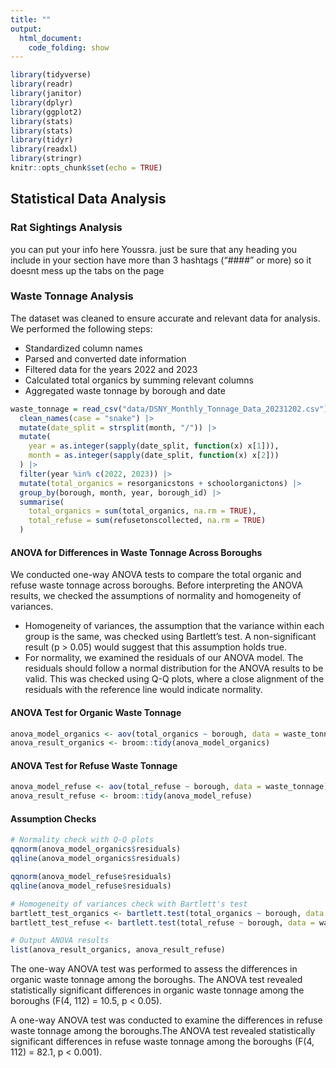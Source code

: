 ```yaml
---
title: ""
output: 
  html_document:
    code_folding: show
---
```


```r
library(tidyverse)
library(readr)
library(janitor)
library(dplyr)
library(ggplot2)
library(stats)
library(stats)
library(tidyr)
library(readxl)
library(stringr)
knitr::opts_chunk$set(echo = TRUE)
```

## Statistical Data Analysis {.tabset}

### Rat Sightings Analysis

you can put your info here Youssra. just be sure that any heading you include in your section have more than 3 hashtags ("####" or more) so it doesnt mess up the tabs on the page









### Waste Tonnage Analysis

The dataset was cleaned to ensure accurate and relevant data for analysis. We performed the following steps:

* Standardized column names
* Parsed and converted date information
* Filtered data for the years 2022 and 2023
* Calculated total organics by summing relevant columns
* Aggregated waste tonnage by borough and date

```r
waste_tonnage = read_csv("data/DSNY_Monthly_Tonnage_Data_20231202.csv") |>
  clean_names(case = "snake") |>
  mutate(date_split = strsplit(month, "/")) |>
  mutate(
    year = as.integer(sapply(date_split, function(x) x[1])),
    month = as.integer(sapply(date_split, function(x) x[2]))
  ) |>
  filter(year %in% c(2022, 2023)) |>
  mutate(total_organics = resorganicstons + schoolorganictons) |>
  group_by(borough, month, year, borough_id) |> 
  summarise(
    total_organics = sum(total_organics, na.rm = TRUE),
    total_refuse = sum(refusetonscollected, na.rm = TRUE)
  )
```


#### ANOVA for Differences in Waste Tonnage Across Boroughs

We conducted one-way ANOVA tests to compare the total organic and refuse waste tonnage across boroughs. Before interpreting the ANOVA results, we checked the assumptions of normality and homogeneity of variances.

* Homogeneity of variances, the assumption that the variance within each group is the same, was checked using Bartlett’s test. A non-significant result (p > 0.05) would suggest that this assumption holds true.
* For normality, we examined the residuals of our ANOVA model. The residuals should follow a normal distribution for the ANOVA results to be valid. This was checked using Q-Q plots, where a close alignment of the residuals with the reference line would indicate normality.


#### ANOVA Test for Organic Waste Tonnage
```r
anova_model_organics <- aov(total_organics ~ borough, data = waste_tonnage)
anova_result_organics <- broom::tidy(anova_model_organics)
```


#### ANOVA Test for Refuse Waste Tonnage
```r
anova_model_refuse <- aov(total_refuse ~ borough, data = waste_tonnage)
anova_result_refuse <- broom::tidy(anova_model_refuse)
```


#### Assumption Checks
```r
# Normality check with Q-Q plots
qqnorm(anova_model_organics$residuals)
qqline(anova_model_organics$residuals)

qqnorm(anova_model_refuse$residuals)
qqline(anova_model_refuse$residuals)

# Homogeneity of variances check with Bartlett's test
bartlett_test_organics <- bartlett.test(total_organics ~ borough, data = waste_tonnage)
bartlett_test_refuse <- bartlett.test(total_refuse ~ borough, data = waste_tonnage)

```

```r
# Output ANOVA results
list(anova_result_organics, anova_result_refuse)

```


The one-way ANOVA test was performed to assess the differences in organic waste tonnage among the boroughs. The ANOVA test revealed statistically significant differences in organic waste tonnage among the boroughs (F(4, 112) = 10.5, p < 0.05). 

A one-way ANOVA test was conducted to examine the differences in refuse waste tonnage among the boroughs.The ANOVA test revealed statistically significant differences in refuse waste tonnage among the boroughs (F(4, 112) = 82.1, p < 0.001).